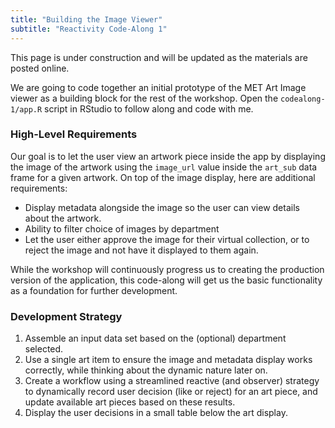 ```yaml
---
title: "Building the Image Viewer"
subtitle: "Reactivity Code-Along 1"
---
```


::: callout-warning
This page is under construction and will be updated as the materials are posted online.
:::

We are going to code together an initial prototype of the MET Art Image viewer as a building block for the rest of the workshop. Open the `codealong-1/app.R` script in RStudio to follow along and code with me. 

### High-Level Requirements

Our goal is to let the user view an artwork piece inside the app by displaying the image of the artwork using the `image_url` value inside the `art_sub` data frame for a given artwork. On top of the image display, here are additional requirements:

* Display metadata alongside the image so the user can view details about the artwork. 
* Ability to filter choice of images by department
* Let the user either approve the image for their virtual collection, or to reject the image and not have it displayed to them again. 

While the workshop will continuously progress us to creating the production version of the application, this code-along will get us the basic functionality as a foundation for further development.

### Development Strategy

1. Assemble an input data set based on the (optional) department selected.
1. Use a single art item to ensure the image and metadata display works correctly, while thinking about the dynamic nature later on.
1. Create a workflow using a streamlined reactive (and observer) strategy to dynamically record user decision (like or reject) for an art piece, and update available art pieces based on these results.
1. Display the user decisions in a small table below the art display.